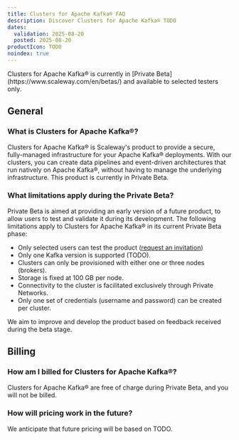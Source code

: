 ```yaml
---
title: Clusters for Apache Kafka® FAQ
description: Discover Clusters for Apache Kafka® TODO
dates:
  validation: 2025-08-20
  posted: 2025-08-20
productIcon: TODO
noindex: true
---
```


<Message type="note">
Clusters for Apache Kafka® is currently in [Private Beta](https://www.scaleway.com/en/betas/) and available to selected testers only.
</Message>

## General

### What is Clusters for Apache Kafka®?

Clusters for Apache Kafka® is Scaleway's product to provide a secure, fully-managed infrastructure for your Apache Kafka® deployments. With our clusters, you can create data pipelines and event-driven architectures that run natively on Apache Kafka®, without having to manage the underlying infrastructure. This product is currently in Private Beta.

### What limitations apply during the Private Beta?

Private Beta is aimed at providing an early version of a future product, to allow users to test and validate it during its development. The following limitations apply to Clusters for Apache Kafka® in its current Private Beta phase:

- Only selected users can test the product ([request an invitation](https://www.scaleway.com/en/betas/))
- Only one Kafka version is supported (TODO).
- Clusters can only be provisioned with either one or three nodes (brokers).
- Storage is fixed at 100 GB per node.
- Connectivity to the cluster is facilitated exclusively through Private Networks.
- Only one set of credentials (username and password) can be created per cluster.

We aim to improve and develop the product based on feedback received during the beta stage.

## Billing

### How am I billed for Clusters for Apache Kafka®?

Clusters for Apache Kafka® are free of charge during Private Beta, and you will not be billed.

### How will pricing work in the future?

We anticipate that future pricing will be based on TODO.
